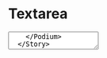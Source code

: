 
# Textarea

<Meta title="Form Elements/Textarea" component={Textarea} />

<Canvas>
  <Story name="Base component">
    <Podium horizontalPadding="small" verticalPadding="small">
      <Textarea
        id="test-textarea"
        theme={knobs.select('theme', ['dark', 'light'], 'dark', 'Presentation')}
      />
    </Podium>
  </Story>
</Canvas>

## API

<ArgsTable of={ContentHubArticle} />
